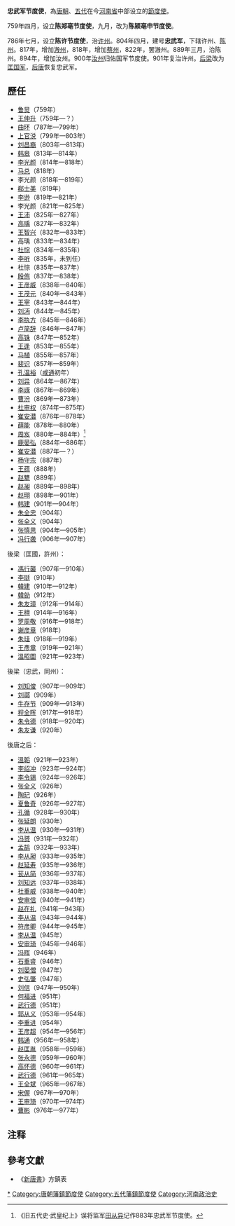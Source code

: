 '''忠武军节度使'''，為[[唐朝|唐朝]]、[[五代|五代]]在今[[河南省|河南省]]中部设立的[[節度使|節度使]]。

759年四月，设立'''陈郑亳节度使'''，九月，改为'''陈颍亳申节度使'''。

786年七月，设立'''陈许节度使'''，治[[许州|许州]]。804年四月，建号'''忠武军'''，下辖许州、[[陈州|陈州]]。817年，增加[[溵州|溵州]]，818年，增加[[蔡州|蔡州]]，822年，罢溵州。889年三月，治陈州。894年，增加汝州。900年[[汝州|汝州]]归佑国军节度使。901年复治许州。[[后梁|后梁]]改为[[匡国军|匡国军]]，[[后唐|后唐]]恢复忠武军。

==歷任==
*[[鲁炅|鲁炅]]（759年）
*[[王仲升|王仲升]]（759年—？）
*[[曲环|曲环]]（787年—799年）
*[[上官涚|上官涚]]（799年—803年）
*[[刘昌裔|刘昌裔]]（803年—813年）
*[[韩皋|韩皋]]（813年—814年）
*[[李光颜|李光颜]]（814年—818年）
*[[马总|马总]]（818年）
*李光颜（818年—819年）
*[[郗士美|郗士美]]（819年）
*[[李逊|李逊]]（819年—821年）
*李光颜（821年—825年）
*[[王沛|王沛]]（825年—827年）
*[[高瑀_(唐朝)|高瑀]]（827年—832年）
*[[王智兴|王智兴]]（832年—833年）
*高瑀（833年—834年）
*[[杜悰|杜悰]]（834年—835年）
*[[李听|李听]]（835年，未到任）
*杜悰（835年—837年）
*[[殷侑|殷侑]]（837年—838年）
*[[王彦威_(唐朝)|王彦威]]（838年—840年）
*[[王茂元|王茂元]]（840年—843年）
*[[王宰_(節度使)|王宰]]（843年—844年）
*[[刘沔|刘沔]]（844年—845年）
*[[李执方|李执方]]（845年—846年）
*[[卢简辞|卢简辞]]（846年—847年）
*[[高铢|高铢]]（847年—852年）
*[[王逢|王逢]]（853年—855年）
*[[马植_(唐朝)|马植]]（855年—857年）
*[[裴识|裴识]]（857年—859年）
*[[孔温裕|孔温裕]]（[[咸通|咸通]]初年）
*[[刘异|刘异]]（864年—867年）
*[[李琢|李琢]]（867年—869年）
*[[曹汾|曹汾]]（869年—873年）
*[[杜审权|杜审权]]（874年—875年）
*[[崔安潜|崔安潜]]（876年—878年）
*[[薛能|薛能]]（878年—880年）
*[[周岌|周岌]]（880年—884年）<ref>《旧五代史·武皇纪上》误将监军[[田从异|田从异]]记作883年忠武军节度使。</ref>
*[[鹿晏弘|鹿晏弘]]（884年—886年）
*[[崔安潜|崔安潜]]（887年—？）
*[[杨守宗|杨守宗]]（887年）
*[[王蕴|王蕴]]（888年）
*[[赵犨|赵犨]]（889年）
*[[赵昶|赵昶]]（889年—898年）
*[[赵珝|赵珝]]（898年—901年）
*[[韩建|韩建]]（901年—904年）
*[[朱全忠|朱全忠]]（904年）
*[[张全义|张全义]]（904年）
*[[张慎思|张慎思]]（904年—905年）
*[[冯行袭|冯行袭]]（906年—907年）

後梁（匡國，許州）：
*[[馮行襲|馮行襲]]（907年—910年）
*[[李珽|李珽]]（910年）
*[[韓建|韓建]]（910年—912年）
*[[韓勍|韓勍]]（912年）
*[[朱友璋|朱友璋]]（912年—914年）
*[[王檀|王檀]]（914年—916年）
*[[罗周敬|罗周敬]]（916年—918年）
*[[谢彦章|谢彦章]]（918年）
*[[朱珪|朱珪]]（918年—919年）
*[[王彥章|王彥章]]（919年—921年）
*[[溫昭圖|溫昭圖]]（921年—923年）

後梁（忠武，同州）：
*[[刘知俊|刘知俊]]（907年—909年）
*[[刘鄩|刘鄩]]（909年）
*[[牛存节|牛存节]]（909年—913年）
*[[程全晖|程全晖]]（917年—918年）
*[[朱令德|朱令德]]（918年—920年）
*[[朱友谦|朱友谦]]（920年）

後唐之后：
*[[溫韜|溫韜]]（921年—923年）
*[[李绍冲|李绍冲]]（923年—924年）
*[[李令锡|李令锡]]（924年—926年）
*[[张全义|张全义]]（926年）
*[[陶玘|陶玘]]（926年）
*[[夏鲁奇|夏鲁奇]]（926年—927年）
*[[孔循|孔循]]（928年—930年）
*[[张延朗|张延朗]]（930年）
*[[李从温|李从温]]（930年—931年）
*[[冯赟|冯赟]]（931年—932年）
*[[孟鹄|孟鹄]]（932年—933年）
*[[李从昶|李从昶]]（933年—935年）
*[[赵延寿|赵延寿]]（935年—936年）
*[[苌从简|苌从简]]（936年—937年）
*[[刘知远|刘知远]]（937年—938年）
*[[杜重威|杜重威]]（938年—940年）
*[[安审信|安审信]]（940年—941年）
*[[赵在礼|赵在礼]]（941年—943年）
*[[李从温|李从温]]（943年—944年）
*[[符彦卿|符彦卿]]（944年—945年）
*[[李从温|李从温]]（945年）
*[[安审琦|安审琦]]（945年—946年）
*[[冯晖|冯晖]]（946年）
*[[石重睿|石重睿]]（946年）
*[[刘晏僧|刘晏僧]]（947年）
*[[史弘肇|史弘肇]]（947年）
*[[刘信|刘信]]（947年—950年）
*[[何福进|何福进]]（951年）
*[[武行德|武行德]]（951年）
*[[郭从义|郭从义]]（953年—954年）
*[[李重进|李重进]]（954年）
*[[王彦超|王彦超]]（954年—956年）
*[[韩通|韩通]]（956年—958年）
*[[赵匡胤|赵匡胤]]（958年—959年）
*[[张永德|张永德]]（959年—960年）
*[[高怀德|高怀德]]（960年—961年）
*[[武行德|武行德]]（961年—965年）
*[[王全斌|王全斌]]（965年—967年）
*[[宋偓|宋偓]]（967年—970年）
*[[王审琦|王审琦]]（970年—974年）
*[[曹彬|曹彬]]（976年—977年）

== 注释 ==

{{Reflist|25em}}

==參考文獻==
*《[[新唐書|新唐書]]》方鎮表

{{唐朝藩镇节度使}}
{{五代十國藩鎮節度使}}
[[Category:忠武军节度使|*]]
[[Category:唐朝藩鎮節度使|Category:唐朝藩鎮節度使]]
[[Category:五代藩鎮節度使|Category:五代藩鎮節度使]]
[[Category:河南政治史|Category:河南政治史]]